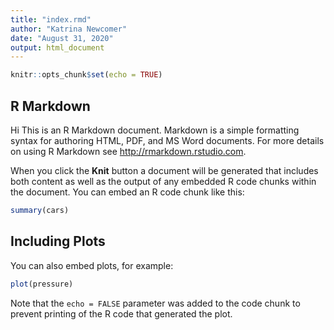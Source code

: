 ```yaml
---
title: "index.rmd"
author: "Katrina Newcomer"
date: "August 31, 2020"
output: html_document
---
```


```r
knitr::opts_chunk$set(echo = TRUE)
```

## R Markdown
Hi
This is an R Markdown document. Markdown is a simple formatting syntax for authoring HTML, PDF, and MS Word documents. For more details on using R Markdown see <http://rmarkdown.rstudio.com>.

When you click the **Knit** button a document will be generated that includes both content as well as the output of any embedded R code chunks within the document. You can embed an R code chunk like this:

```r
summary(cars)
```

## Including Plots

You can also embed plots, for example:

```r
plot(pressure)
```

Note that the `echo = FALSE` parameter was added to the code chunk to prevent printing of the R code that generated the plot.
